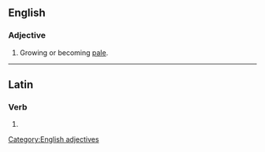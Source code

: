 ==English==

===Adjective===
{{head|en|adjectives}}

# Growing or becoming [[pale]].

[[Category:English adjectives]]

----

==Latin==

===Verb===
{{la-verb-form|pallēscent}}

# {{inflection of|pallēscō||3|p|futr|actv|indc|lang=la}}